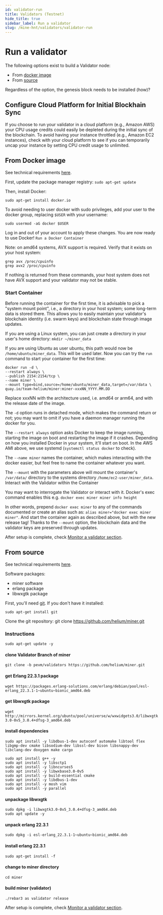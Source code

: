```yaml
---
id: validator-run
title: Validators (Testnet)
hide_title: true
sidebar_label: Run a validator
slug: /mine-hnt/validators/validator-run
---
```



# Run a validator

The following options exist to build a Validator node:

* From [docker image](#docker-image)
* From [source](#source)

Regardless of the option, the genesis block needs to be installed (how)?

## Configure Cloud Platform for Initial Blockhain Sync
If you choose to run your validator in a cloud platform (e.g., Amazon AWS) your CPU usage credits could easily be depleted during the initial sync of the blockchain. To avoid having your instance throttled (e.g., Amazon EC2 instances), check with your cloud platform to see if you can temporarily uncap your instance by setting CPU credit usage to unlimited.

## <a name="docker-image"></a>From Docker image

See technical requirements [here](/mine-hnt/validators/requirements).

First, update the package manager registry:
```sudo apt-get update```

Then, install Docker:

```sudo apt-get install docker.io```

To avoid needing to user docker with sudo privileges, add your user to the docker group, replacing ```$USER``` with your username:

```sudo usermod -aG docker $USER```

Log in and out of your account to apply these changes. You are now ready to use Docker!
```Run a Docker Container```

Note: on amd64 systems, AVX support is required. Verify that it exists on your host system:
```
grep avx /proc/cpuinfo
grep avx2 /proc/cpuinfo
```
If nothing is returned from these commands, your host system does not have AVX support and your validator may not be stable.

### Start Container

Before running the container for the first time, it is advisable to pick a "system mount point", i.e., a directory in your host system; some long-term data is stored there. This allows you to easily maintain your validator's blockchain identity (i.e. swarm keys) and blockchain state through image updates.

If you are using a Linux system, you can just create a directory in your user's home directory:
```mkdir ~/miner_data```

If you are using Ubuntu as user ubuntu, this path would now be ```/home/ubuntu/miner_data```. This will be used later.
Now you can try the ```run``` command to start your container for the first time:

```
docker run -d \
--restart always \
--publish 2154:2154/tcp \
--name miner \
--mount type=bind,source=/home/ubuntu/miner_data,target=/var/data \
quay.io/team-helium/miner:miner-xxxNN_YYYY.MM.DD
```

Replace xxxNN with the architecture used, i.e. amd64 or arm64, and with the release date of the image.

The ```-d``` option runs in detached mode, which makes the command return or not; you may want to omit if you have a daemon manager running the docker for you.

The ```--restart always``` option asks Docker to keep the image running, starting the image on boot and restarting the image if it crashes. Depending on how you installed Docker in your system, it'll start on boot. In the AWS AMI above, we use systemd (```systemctl status docker``` to check).

The ```--name miner``` names the container, which makes interacting with the docker easier, but feel free to name the container whatever you want.

The ```--mount``` with the parameters above will mount the container's ```/var/data/``` directory to the systems directory ```/home/ec2-user/miner_data```.
Interact with the Validator within the Container

You may want to interrogate the Validator or interact with it. Docker's exec command enables this e.g.
```docker exec miner miner info height```

In other words, prepend ```docker exec miner``` to any of the commands documented or create an alias such as: ```alias miner="docker exec miner miner"```.
And start the container again as described above, but with the new release tag! Thanks to the ```--mount``` option, the blockchain data and the validator keys are preserved through updates.

After setup is complete, check [Monitor a validator section](/mine-hnt/validators/validator-monitor).

## <a name="source"></a>From source

See technical requirements [here](/mine-hnt/validators/requirements).

Software packages:
* miner software
* erlang package
* libwxgtk package

First, you'll need [git](https://git-scm.com/). If you don't have it installed:

```sudo apt-get install git```

Clone the git repository:
git clone https://github.com/helium/miner.git

### Instructions

```sudo apt-get update -y```

#### clone Validator Branch of miner
```git clone -b pevm/validators https://github.com/helium/miner.git```

#### get Erlang 22.3.1 package
```wget https://packages.erlang-solutions.com/erlang/debian/pool/esl-erlang_22.3.1-1~ubuntu~bionic_amd64.deb```

#### get libwxgtk package
```wget http://mirrors.kernel.org/ubuntu/pool/universe/w/wxwidgets3.0/libwxgtk3.0-0v5_3.0.4+dfsg-3_amd64.deb```

#### install dependencies
```sudo apt install -y libdbus-1-dev autoconf automake libtool flex libgmp-dev cmake libsodium-dev libssl-dev bison libsnappy-dev libclang-dev doxygen make cargo```


```
sudo apt install g++ -y
sudo apt install -y libsctp1
sudo apt install -y libncurses5
sudo apt install -y libwxbase3.0-0v5
sudo apt install -y build-essential cmake
sudo apt install -y libdbus-1-dev
sudo apt install -y mosh vim 
sudo apt install -y parallel
```

#### unpackage libwxgtk
```
sudo dpkg -i libwxgtk3.0-0v5_3.0.4+dfsg-3_amd64.deb
sudo apt update -y
```

#### unpack erlang 22.3.1
```sudo dpkg -i esl-erlang_22.3.1-1~ubuntu~bionic_amd64.deb```

#### install erlang 22.3.1
```sudo apt-get install -f```

#### change to miner directory
```cd miner```

#### build miner (validator)
```./rebar3 as validator release```

After setup is complete, check [Monitor a validator section](/mine-hnt/validators/validator-monitor).